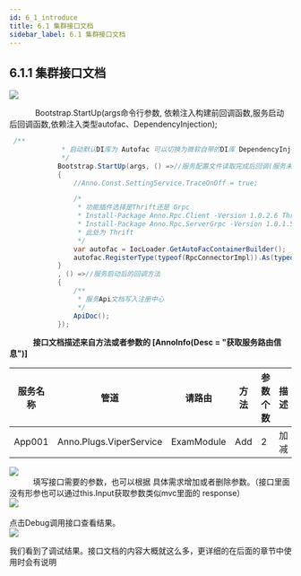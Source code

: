```yaml
---
id: 6_1_introduce
title: 6.1 集群接口文档
sidebar_label: 6.1 集群接口文档
---
```


## 6.1.1 集群接口文档


<div style={{width:"100%",textAlign:"center"}}>
    <img src={useBaseUrl("img/router01.jpg")} />
</div>

  　　　 Bootstrap.StartUp(args命令行参数, 依赖注入构建前回调函数,服务启动后回调函数,依赖注入类型autofac、DependencyInjection);

```java title="Bootstrap.StartUp() 启动服务容器"
 /**
             * 启动默认DI库为 Autofac 可以切换为微软自带的DI库 DependencyInjection
             */
            Bootstrap.StartUp(args, () =>//服务配置文件读取完成后回调(服务未启动)
            {
                //Anno.Const.SettingService.TraceOnOff = true;

                /*
                 * 功能插件选择是Thrift还是 Grpc
                 * Install-Package Anno.Rpc.Client -Version 1.0.2.6 Thrift
                 * Install-Package Anno.Rpc.ServerGrpc -Version 1.0.1.5 Grpc
                 * 此处为 Thrift
                 */
                var autofac = IocLoader.GetAutoFacContainerBuilder();
                autofac.RegisterType(typeof(RpcConnectorImpl)).As(typeof(IRpcConnector)).SingleInstance();
            }
            , () =>//服务启动后的回调方法
            {
                /**
                 * 服务Api文档写入注册中心
                 */
                ApiDoc();               
            });
```
　　　<b>接口文档描述来自方法或者参数的 [AnnoInfo(Desc = "获取服务路由信息")]</b>

|  服务名称   | 管道  | 请路由  | 方法  | 参数个数  | 描述  |
|  ----  | ----  |  ----  | ----  |  ----  | ----  |
| App001  | Anno.Plugs.ViperService |ExamModule  | Add |2  | 加减 |


<div style={{width:"100%",textAlign:"center"}}>
    <img src={useBaseUrl("img/router02.jpg")} />
</div>
　　　填写接口需要的参数，也可以根据 具体需求增加或者删除参数。（接口里面没有形参也可以通过this.Input获取参数类似mvc里面的 response）
<div style={{width:"100%",textAlign:"center"}}>
    <img src={useBaseUrl("img/router03.jpg")} />
</div>
<br/>
点击Debug调用接口查看结果。

<div style={{width:"100%",textAlign:"center"}}>
    <img src={useBaseUrl("img/router04.jpg")} />
</div>

我们看到了调试结果。接口文档的内容大概就这么多，更详细的在后面的章节中使用时会有说明